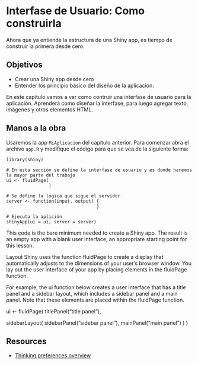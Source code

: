 
# Interfase de Usuario: Como construirla

Ahora que ya entiende la estructura de una Shiny app, es tiempo de construir la primera desde cero.


## Objetivos

- Crear una Shiny app desde cero
- Entender los principio básico del diseño de la aplicación.

En este capítulo vamos a ver como contruir una interfase de usuario para la aplicación. Aprenderá como diseñar la interfase, para luego agregar texto, imágenes y otros elementos HTML.

## Manos a la obra

Usaremos la app `MiAplicacion` del capítulo anterior. Para comenzar abra el archivo `app.R` y modifique el código para que se vea de la siguiente forma:

```
library(shiny)

# En esta sección se define la interfase de usuario y es donde haremos la mayor parte del trabajo
ui <- fluidPage(
                )

# Se define la lógica que sigue el servidor
server <- function(input, output) {
                                  }

# Ejecuta la aplición
shinyApp(ui = ui, server = server)
```

This code is the bare minimum needed to create a Shiny app. The result is an empty app with a blank user interface, an appropriate starting point for this lesson.

Layout
Shiny uses the function fluidPage to create a display that automatically adjusts to the dimensions of your user’s browser window. You lay out the user interface of your app by placing elements in the fluidPage function.

For example, the ui function below creates a user interface that has a title panel and a sidebar layout, which includes a sidebar panel and a main panel. Note that these elements are placed within the fluidPage function.

ui <- fluidPage(
  titlePanel("title panel"),

  sidebarLayout(
    sidebarPanel("sidebar panel"),
    mainPanel("main panel")
  )
)

## Resources

- [Thinking preferences overview](files/thinking-preferences.html)
